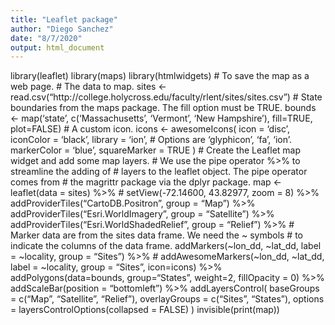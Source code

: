 ```yaml
---
title: "Leaflet package"
author: "Diego Sanchez"
date: "8/7/2020"
output: html_document
---
```


library(leaflet)
library(maps)
library(htmlwidgets) # To save the map as a web page.
# The data to map.
sites <- read.csv("http://college.holycross.edu/faculty/rlent/sites/sites.csv")
# State boundaries from the maps package. The fill option must be TRUE.
bounds <- map('state', c('Massachusetts', 'Vermont', 'New Hampshire'), fill=TRUE, plot=FALSE)
# A custom icon.
icons <- awesomeIcons(
  icon = 'disc',
  iconColor = 'black',
  library = 'ion', # Options are 'glyphicon', 'fa', 'ion'.
  markerColor = 'blue',
  squareMarker = TRUE
)
# Create the Leaflet map widget and add some map layers.
# We use the pipe operator %>% to streamline the adding of
# layers to the leaflet object. The pipe operator comes from 
# the magrittr package via the dplyr package.
map <- leaflet(data = sites) %>%
  # setView(-72.14600, 43.82977, zoom = 8) %>% 
  addProviderTiles("CartoDB.Positron", group = "Map") %>%
  addProviderTiles("Esri.WorldImagery", group = "Satellite") %>% 
  addProviderTiles("Esri.WorldShadedRelief", group = "Relief") %>%
  # Marker data are from the sites data frame. We need the ~ symbols
  # to indicate the columns of the data frame.
  addMarkers(~lon_dd, ~lat_dd, label = ~locality, group = "Sites") %>% 
  # addAwesomeMarkers(~lon_dd, ~lat_dd, label = ~locality, group = "Sites", icon=icons) %>%
  addPolygons(data=bounds, group="States", weight=2, fillOpacity = 0) %>%
  addScaleBar(position = "bottomleft") %>%
  addLayersControl(
    baseGroups = c("Map", "Satellite", "Relief"),
    overlayGroups = c("Sites", "States"),
    options = layersControlOptions(collapsed = FALSE)
  )
invisible(print(map))
